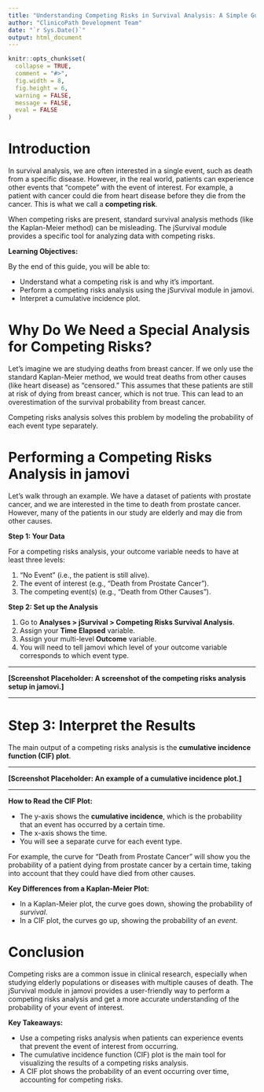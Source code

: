 ```yaml
---
title: "Understanding Competing Risks in Survival Analysis: A Simple Guide"
author: "ClinicoPath Development Team"
date: "`r Sys.Date()`"
output: html_document
---
```


```r
knitr::opts_chunk$set(
  collapse = TRUE,
  comment = "#>",
  fig.width = 8,
  fig.height = 6,
  warning = FALSE,
  message = FALSE,
  eval = FALSE
)
```

# Introduction

In survival analysis, we are often interested in a single event, such as death from a specific disease. However, in the real world, patients can experience other events that "compete" with the event of interest. For example, a patient with cancer could die from heart disease before they die from the cancer. This is what we call a **competing risk**.

When competing risks are present, standard survival analysis methods (like the Kaplan-Meier method) can be misleading. The jSurvival module provides a specific tool for analyzing data with competing risks.

**Learning Objectives:**

By the end of this guide, you will be able to:

*   Understand what a competing risk is and why it's important.
*   Perform a competing risks analysis using the jSurvival module in jamovi.
*   Interpret a cumulative incidence plot.

# Why Do We Need a Special Analysis for Competing Risks?

Let's imagine we are studying deaths from breast cancer. If we only use the standard Kaplan-Meier method, we would treat deaths from other causes (like heart disease) as "censored." This assumes that these patients are still at risk of dying from breast cancer, which is not true. This can lead to an overestimation of the survival probability from breast cancer.

Competing risks analysis solves this problem by modeling the probability of each event type separately.

# Performing a Competing Risks Analysis in jamovi

Let's walk through an example. We have a dataset of patients with prostate cancer, and we are interested in the time to death from prostate cancer. However, many of the patients in our study are elderly and may die from other causes.

**Step 1: Your Data**

For a competing risks analysis, your outcome variable needs to have at least three levels:

1.  "No Event" (i.e., the patient is still alive).
2.  The event of interest (e.g., "Death from Prostate Cancer").
3.  The competing event(s) (e.g., "Death from Other Causes").

**Step 2: Set up the Analysis**

1.  Go to **Analyses > jSurvival > Competing Risks Survival Analysis**.
2.  Assign your **Time Elapsed** variable.
3.  Assign your multi-level **Outcome** variable.
4.  You will need to tell jamovi which level of your outcome variable corresponds to which event type.

***

**[Screenshot Placeholder: A screenshot of the competing risks analysis setup in jamovi.]**

***

# Step 3: Interpret the Results

The main output of a competing risks analysis is the **cumulative incidence function (CIF) plot**.

***

**[Screenshot Placeholder: An example of a cumulative incidence plot.]**

***

**How to Read the CIF Plot:**

*   The y-axis shows the **cumulative incidence**, which is the probability that an event has occurred by a certain time.
*   The x-axis shows the time.
*   You will see a separate curve for each event type.

For example, the curve for "Death from Prostate Cancer" will show you the probability of a patient dying from prostate cancer by a certain time, taking into account that they could have died from other causes.

**Key Differences from a Kaplan-Meier Plot:**

*   In a Kaplan-Meier plot, the curve goes down, showing the probability of *survival*.
*   In a CIF plot, the curves go up, showing the probability of an *event*.

# Conclusion

Competing risks are a common issue in clinical research, especially when studying elderly populations or diseases with multiple causes of death. The jSurvival module in jamovi provides a user-friendly way to perform a competing risks analysis and get a more accurate understanding of the probability of your event of interest.

**Key Takeaways:**

*   Use a competing risks analysis when patients can experience events that prevent the event of interest from occurring.
*   The cumulative incidence function (CIF) plot is the main tool for visualizing the results of a competing risks analysis.
*   A CIF plot shows the probability of an event occurring over time, accounting for competing risks.
